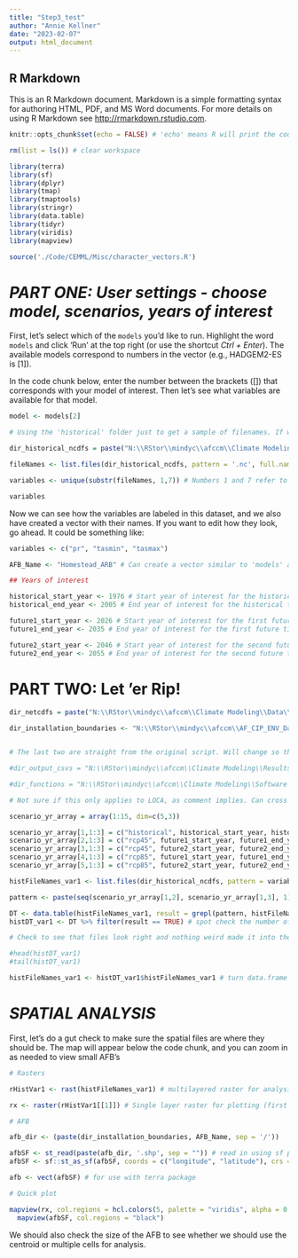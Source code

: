 ```yaml
---
title: "Step3_test"
author: "Annie Kellner"
date: "2023-02-07"
output: html_document
---
```


## R Markdown

This is an R Markdown document. Markdown is a simple formatting syntax for authoring HTML, PDF, and MS Word documents. For more details on using R Markdown see <http://rmarkdown.rstudio.com>.


```r
knitr::opts_chunk$set(echo = FALSE) # 'echo' means R will print the code along with the results. 

rm(list = ls()) # clear workspace

library(terra)
library(sf)
library(dplyr)
library(tmap)
library(tmaptools)
library(stringr)
library(data.table)
library(tidyr)
library(viridis)
library(mapview)

source('./Code/CEMML/Misc/character_vectors.R')

```

# *PART ONE: User settings - choose model, scenarios, years of interest*

First, let's select which of the `models` you'd like to run. Highlight the word `models` and click 'Run' at the top right (or use the shortcut *Ctrl + Enter*). The available models correspond to numbers in the vector (e.g., HADGEM2-ES is [1]). 

In the code chunk below, enter the number between the brackets ([]) that corresponds with your model of interest. Then let's see what variables are available for that model.

```r

model <- models[2]

# Using the 'historical' folder just to get a sample of filenames. If we need to change this strategy no biggie.

dir_historical_ncdfs = paste("N:\\RStor\\mindyc\\afccm\\Climate Modeling\\Data\\", model, "\\historical", sep = "")

fileNames <- list.files(dir_historical_ncdfs, pattern = '.nc', full.names = FALSE)

variables <- unique(substr(fileNames, 1,7)) # Numbers 1 and 7 refer to character indexes within the file names (i.e., the first seven letters of the file names)

variables
```

Now we can see how the variables are labeled in this dataset, and we also have created a vector with their names. If you want to edit how they look, go ahead. It could be something like: 

```r

variables <- c("pr", "tasmin", "tasmax")

```


```r

AFB_Name <- "Homestead_ARB" # Can create a vector similar to 'models' above if desired

## Years of interest

historical_start_year <- 1976 # Start year of interest for the historical time period  
historical_end_year <- 2005 # End year of interest for the historical time period

future1_start_year <- 2026 # Start year of interest for the first future time period 
future1_end_year <- 2035 # End year of interest for the first future time period 

future2_start_year <- 2046 # Start year of interest for the second future time period 
future2_end_year <- 2055 # End year of interest for the second future time period 

```

# PART TWO: Let 'er Rip!


```r

dir_netcdfs = paste("N:\\RStor\\mindyc\\afccm\\Climate Modeling\\Data\\", model, sep = "")

dir_installation_boundaries <- "N:\\RStor\\mindyc\\afccm\\AF_CIP_ENV_Data_Phase3/Installation_Boundaries/" # site boundary shape files used for clipping


# The last two are straight from the original script. Will change so that directories can be set more generally in 'settings'

#dir_output_csvs = "N:\\RStor\\mindyc\\afccm\\Climate Modeling\\Results_LOCA_V2" # output csv

#dir_functions = "N:\\RStor\\mindyc\\afccm\\Climate Modeling\\Software Apps\\R scripts\\LOCA_V2" # scripts that call in functions for analysis

```

```r

# Not sure if this only applies to LOCA, as comment implies. Can cross that bridge when we come to it. 

scenario_yr_array = array(1:15, dim=c(5,3))

scenario_yr_array[1,1:3] = c("historical", historical_start_year, historical_end_year)
scenario_yr_array[2,1:3] = c("rcp45", future1_start_year, future1_end_year)
scenario_yr_array[3,1:3] = c("rcp45", future2_start_year, future2_end_year)
scenario_yr_array[4,1:3] = c("rcp85", future1_start_year, future1_end_year)
scenario_yr_array[5,1:3] = c("rcp85", future2_start_year, future2_end_year)

```


```r

histFileNames_var1 <- list.files(dir_historical_ncdfs, pattern = variables[1], full.names = TRUE) # partition files by variable

pattern <- paste(seq(scenario_yr_array[1,2], scenario_yr_array[1,3], 1), collapse = "|") # partition by years of interest

DT <- data.table(histFileNames_var1, result = grepl(pattern, histFileNames_var1))  
histDT_var1 <- DT %>% filter(result == TRUE) # spot check the number of observations - should equal the number of years in the time period of interest

# Check to see that files look right and nothing weird made it into the list

#head(histDT_var1)
#tail(histDT_var1)

histFileNames_var1 <- histDT_var1$histFileNames_var1 # turn data.frame column into a vector for use with rast()

```

# *SPATIAL ANALYSIS*

First, let's do a gut check to make sure the spatial files are where they should be. The map will appear below the code chunk, and you can zoom in as needed to view small AFB's 

```r

# Rasters

rHistVar1 <- rast(histFileNames_var1) # multilayered raster for analysis

rx <- raster(rHistVar1[[1]]) # Single layer raster for plotting (first layer)

# AFB

afb_dir <- (paste(dir_installation_boundaries, AFB_Name, sep = '/'))

afbSF <- st_read(paste(afb_dir, '.shp', sep = "")) # read in using sf package first
afbSF <- sf::st_as_sf(afbSF, coords = c("longitude", "latitude"), crs = st_crs(4326)) # EPSG:4326 is lat/long

afb <- vect(afbSF) # for use with terra package

# Quick plot

mapview(rx, col.regions = hcl.colors(5, palette = "viridis", alpha = 0.8)) + # 5 i an ab
  mapview(afbSF, col.regions = "black")


```

We should also check the size of the AFB to see whether we should use the centroid or multiple cells for analysis. 

